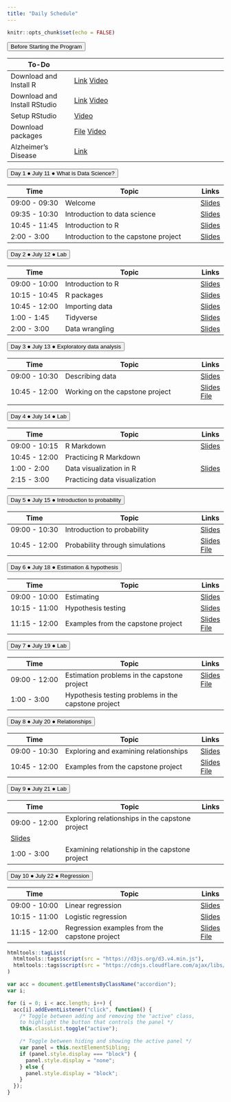 ```yaml
---
title: "Daily Schedule"
---
```


```r
knitr::opts_chunk$set(echo = FALSE)
```

<button class="accordion">Before Starting the Program</button>
<div class="panel"> 

| To-Do         |                              | 
|---------------|------------------------------------|
| Download and Install R | [Link](https://mirror.las.iastate.edu/CRAN/) [Video](https://uci.yuja.com/V/Video?v=3173351&node=10757512&a=280036139&autoplay=1)|
| Download and Install RStudio| [Link](https://www.rstudio.com/products/rstudio/download/)  [Video](https://uci.yuja.com/V/Video?v=3173359&node=10757552&a=664679852&autoplay=1)|
|Setup RStudio| [Video](https://uci.yuja.com/V/Video?v=3173384&node=10757676&a=717681262&autoplay=1)       |
|Download packages |<a href="R-code/code-00-setup.R" download>File</a> [Video](https://uci.yuja.com/V/Video?v=3173415&node=10757778&a=1269482034&autoplay=1)|
|Alzheimer's Disease | [Link](https://www.youtube.com/watch?v=LrcL3vJjN2g) |

</div>


<!-- connecting to UCI email address-->
		
<button class="accordion">Day 1 &#9679; July 11 &#9679; What is Data Science? </button>
<div class="panel">

| Time          | Topic                              | Links |
|---------------|------------------------------------|-------|
| 09:00 - 09:30 | Welcome                            |[Slides](https://cosmos-datascience.github.io/slides/week01/01a-welcome.html)|
| 09:35 - 10:30 | Introduction to data science    |[Slides](https://cosmos-datascience.github.io/slides/week01/01b-intro-data-science.html)|
| 10:45 - 11:45 | Introduction to R    |[Slides](https://cosmos-datascience.github.io/slides/week01/Lab-01a-intro-r-meng.html)|
| 2:00 - 3:00 | Introduction to the capstone project |                [Slides](https://cosmos-datascience.github.io/slides/week01/01c-intro-capstone-project.pdf)|

</div>
		




<button class="accordion">Day 2 &#9679; July 12 &#9679; Lab </button>
<div class="panel">

| Time          | Topic                              | Links |
|---------------|------------------------------------|-------|
| 09:00 - 10:00 | Introduction to R                            |[Slides](https://cosmos-datascience.github.io/slides/week01/Lab-01a-intro-r-schetzsle.html) |
| 10:15 - 10:45 | R packages |[Slides](https://cosmos-datascience.github.io/slides/week01/Lab-01b-R-packages-schetzsle.html)       |
| 10:45 - 12:00 | Importing data               |[Slides](https://cosmos-datascience.github.io/slides/week01/Lab-01c-import-data-schetzsle.html)  |
| 1:00 - 1:45 | Tidyverse              | [Slides](https://cosmos-datascience.github.io/slides/week01/Lab-01d-intro-tidyverse-moslemi.html)     |
| 2:00 - 3:00 | Data wrangling              | [Slides](https://cosmos-datascience.github.io/slides/week01/Lab-01e-data-wrangling-moslemi.html)     |

</div>
	
	

<button class="accordion">Day 3 &#9679; July 13 &#9679; Exploratory data analysis </button>
<div class="panel">

| Time          | Topic                              | Links |
|---------------|------------------------------------|-------|
| 09:00 - 10:30 | Describing data                            |[Slides](https://cosmos-datascience.github.io/slides/week01/02a-describe-data.html)|
| 10:45 - 12:00 | Working on the capstone project         | [Slides](https://cosmos-datascience.github.io/slides/week01/02b-capstone-eda.pdf)   [File](https://cosmos-datascience.github.io/slides/week01/02b-capstone-eda-code.R)
|

</div>
		



<button class="accordion">Day 4 &#9679; July 14 &#9679; Lab </button>
<div class="panel">

| Time          | Topic                              | Links |
|---------------|------------------------------------|-------|
| 09:00 - 10:15 | R Markdown                        |[Slides](https://cosmos-datascience.github.io/slides/week01/Lab-02a-intro-rmarkdown-moslemi.html) |
| 10:45 - 12:00 | Practicing R  Markdown            | |
| 1:00 - 2:00 | Data visualization in R |[Slides](https://cosmos-datascience.github.io/slides/week01/Lab-02b-visualize-data-schetzsle.html)       |
| 2:15 - 3:00 | Practicing data visualization              | 
|

</div>
	
	


<button class="accordion">Day 5 &#9679; July 15 &#9679; Introduction to probability </button>
<div class="panel">

| Time          | Topic                              | Links |
|---------------|------------------------------------|-------|
| 09:00 - 10:30 | Introduction to probability |[Slides](https://cosmos-datascience.github.io/slides/week01/03a-intro-prob.html)|
| 10:45 - 12:00 | Probability through simulations| [Slides](https://cosmos-datascience.github.io/slides/week01/03b-intro-prob-simulation.pdf) [File](https://cosmos-datascience.github.io/slides/week01/03b-intro-prob-simulation-code.R)|

</div>
		





<button class="accordion">Day 6 &#9679; July 18 &#9679; Estimation & hypothesis </button>
<div class="panel">

| Time          | Topic                              | Links |
|---------------|------------------------------------|-------|
| 09:00 - 10:00 | Estimating  |[Slides](https://cosmos-datascience.github.io/slides/week02/01a-estimation.html)|
| 10:15 - 11:00 | Hypothesis testing |[Slides](https://cosmos-datascience.github.io/slides/week02/01b-hypothesis.html)|
| 11:15 - 12:00 | Examples from the capstone project| [Slides](https://cosmos-datascience.github.io/slides/week02/01c-capstone-estimation.pdf) [File](https://cosmos-datascience.github.io/slides/week02/01c-capstone-estimation-code.R)|

</div>
		



<button class="accordion">Day 7 &#9679; July 19 &#9679; Lab </button>
<div class="panel">

| Time          | Topic                              | Links |
|---------------|------------------------------------|-------|
| 09:00 - 12:00 | Estimation problems in the capstone project  | [Slides](https://cosmos-datascience.github.io/slides/week02/Lab-02a-estimation-schetzsle.html) [File](https://raw.githubusercontent.com/COSMOS-DataScience/slides/main/week02/Estimation_worksheet.Rmd)|
| 1:00 - 3:00 | Hypothesis testing problems in the capstone project ||

</div>
		



<button class="accordion">Day 8 &#9679; July 20 &#9679; Relationships </button>
<div class="panel">

| Time          | Topic                              | Links |
|---------------|------------------------------------|-------|
| 09:00 - 10:30 | Exploring and examining relationships |[Slides](https://cosmos-datascience.github.io/slides/week02/02a-relationship.html)|
| 10:45 - 12:00 | Examples from the capstone project |[Slides](https://cosmos-datascience.github.io/slides/week02/02b-capstone-relationship.pdf) [File](https://cosmos-datascience.github.io/slides/week02/02b-capstone-relationship-code.R)|

</div>
		



<button class="accordion">Day 9 &#9679; July 21 &#9679; Lab </button>
<div class="panel">

| Time          | Topic                              | Links |
|---------------|------------------------------------|-------|
| 09:00 - 12:00 | Exploring relationships in the capstone project  
|[Slides](https://cosmos-datascience.github.io/slides/week02/Lab-2a-scatterplots-Moslemi.html)|
| 1:00 - 3:00 | Examining relationship in the capstone project ||

</div>
	
	
	


<button class="accordion">Day 10 &#9679; July 22 &#9679; Regression </button>
<div class="panel">

| Time          | Topic                              | Links |
|---------------|------------------------------------|-------|
| 09:00 - 10:00 | Linear regression  |[Slides](https://cosmos-datascience.github.io/slides/week02/03a-regression.html)|
| 10:15 - 11:00 | Logistic regression |[Slides](https://cosmos-datascience.github.io/slides/week02/03b-logit.html)|
| 11:15 - 12:00 | Regression examples from the capstone project| [Slides](https://cosmos-datascience.github.io/slides/week02/03c-capstone-regression.pdf) [File](https://cosmos-datascience.github.io/slides/week02/03c-capstone-regression-code.R)|


</div>
			
	
	
	
```r
htmltools::tagList(
  htmltools::tags$script(src = "https://d3js.org/d3.v4.min.js"),
  htmltools::tags$script(src = "https://cdnjs.cloudflare.com/ajax/libs/dimple/2.3.0/dimple.latest.min.js")
)
```

```js
var acc = document.getElementsByClassName("accordion");
var i;

for (i = 0; i < acc.length; i++) {
  acc[i].addEventListener("click", function() {
    /* Toggle between adding and removing the "active" class,
    to highlight the button that controls the panel */
    this.classList.toggle("active");

    /* Toggle between hiding and showing the active panel */
    var panel = this.nextElementSibling;
    if (panel.style.display === "block") {
      panel.style.display = "none";
    } else {
      panel.style.display = "block";
    }
  });
}
```
